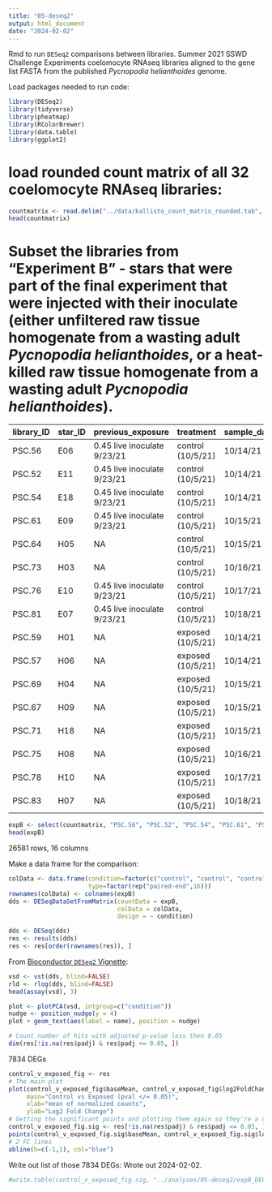 ```yaml
---
title: "05-deseq2"
output: html_document
date: "2024-02-02"
---
```

Rmd to run  `DESeq2` comparisons between libraries. Summer 2021 SSWD Challenge Experiments coelomocyte RNAseq libraries aligned to the gene list FASTA from the published _Pycnopodia helianthoides_ genome. 

Load packages needed to run code:
```r
library(DESeq2)
library(tidyverse)
library(pheatmap)
library(RColorBrewer)
library(data.table)
library(ggplot2)
```

# load rounded count matrix of all 32 coelomocyte RNAseq libraries: 
```r
countmatrix <- read.delim("../data/kallisto_count_matrix_rounded.tab", header = TRUE, sep = '\t')
head(countmatrix)
```

# Subset the libraries from "Experiment B" - stars that were part of the final experiment that were injected with their inoculate (either unfiltered raw tissue homogenate from a wasting adult _Pycnopodia helianthoides_, or a heat-killed raw tissue homogenate from a wasting adult _Pycnopodia helianthoides_). 

| library_ID | star_ID | previous_exposure           | treatment         | sample_date | experiment_day |
|------------|---------|-----------------------------|-------------------|-------------|----------------|
| PSC.56     | E06     | 0.45 live inoculate 9/23/21 | control (10/5/21) | 10/14/21    | 9              |
| PSC.52     | E11     | 0.45 live inoculate 9/23/21 | control (10/5/21) | 10/14/21    | 9              |
| PSC.54     | E18     | 0.45 live inoculate 9/23/21 | control (10/5/21) | 10/14/21    | 9              |
| PSC.61     | E09     | 0.45 live inoculate 9/23/21 | control (10/5/21) | 10/15/21    | 10             |
| PSC.64     | H05     | NA                          | control (10/5/21) | 10/15/21    | 10             |
| PSC.73     | H03     | NA                          | control (10/5/21) | 10/16/21    | 11             |
| PSC.76     | E10     | 0.45 live inoculate 9/23/21 | control (10/5/21) | 10/17/21    | 12             |
| PSC.81     | E07     | 0.45 live inoculate 9/23/21 | control (10/5/21) | 10/18/21    | 13             |
| PSC.59     | H01     | NA                          | exposed (10/5/21) | 10/14/21    | 9              |
| PSC.57     | H06     | NA                          | exposed (10/5/21) | 10/14/21    | 9              |
| PSC.69     | H04     | NA                          | exposed (10/5/21) | 10/15/21    | 10             |
| PSC.67     | H09     | NA                          | exposed (10/5/21) | 10/15/21    | 10             |
| PSC.71     | H18     | NA                          | exposed (10/5/21) | 10/15/21    | 10             |
| PSC.75     | H08     | NA                          | exposed (10/5/21) | 10/16/21    | 11             |
| PSC.78     | H10     | NA                          | exposed (10/5/21) | 10/17/21    | 12             |
| PSC.83     | H07     | NA                          | exposed (10/5/21) | 10/18/21    | 13             |

```r
expB <- select(countmatrix, "PSC.56", "PSC.52", "PSC.54", "PSC.61", "PSC.64", "PSC.73", "PSC.76", "PSC.81", "PSC.59", "PSC.57", "PSC.69", "PSC.67", "PSC.71", "PSC.75", "PSC.78", "PSC.83")
head(expB)
```
26581 rows, 16 columns 

Make a data frame for the comparison: 
```r
colData <- data.frame(condition=factor(c("control", "control", "control", "control", "control", "control", "control", "control", "exposed", "exposed", "exposed", "exposed", "exposed", "exposed", "exposed", "exposed")),
                      type=factor(rep("paired-end",16)))
rownames(colData) <- colnames(expB)
dds <- DESeqDataSetFromMatrix(countData = expB,
                              colData = colData,
                              design = ~ condition)
```


```r
dds <- DESeq(dds)
res <- results(dds)
res <- res[order(rownames(res)), ]
```

From [Bioconductor `DESeq2` Vignette](http://bioconductor.org/packages/release/bioc/vignettes/DESeq2/inst/doc/DESeq2.html):     
```r
vsd <- vst(dds, blind=FALSE)
rld <- rlog(dds, blind=FALSE)
head(assay(vsd), 3)
```

```r
plot <- plotPCA(vsd, intgroup=c("condition"))
nudge <- position_nudge(y = 4)
plot + geom_text(aes(label = name), position = nudge)
```

```r
# Count number of hits with adjusted p-value less then 0.05
dim(res[!is.na(res$padj) & res$padj <= 0.05, ])
```
7834 DEGs

```r
control_v_exposed_fig <- res
# The main plot
plot(control_v_exposed_fig$baseMean, control_v_exposed_fig$log2FoldChange, pch=20, cex=0.45, ylim=c(-15, 15), log="x", col="darkgray",
     main="Control vs Exposed (pval </= 0.05)",
     xlab="mean of normalized counts",
     ylab="Log2 Fold Change")
# Getting the significant points and plotting them again so they're a different color
control_v_exposed_fig.sig <- res[!is.na(res$padj) & res$padj <= 0.05, ]
points(control_v_exposed_fig.sig$baseMean, control_v_exposed_fig.sig$log2FoldChange, pch=20, cex=0.45, col="red")
# 2 FC lines
abline(h=c(-1,1), col="blue")
```

Write out list of those 7834 DEGs:
Wrote out 2024-02-02. 
```r
#write.table(control_v_exposed_fig.sig, "../analyses/05-deseq2/expB_DEGlist_control_v_exposed.tab", sep = "\t", row.names = T, quote = FALSE, col.names = TRUE)
```





